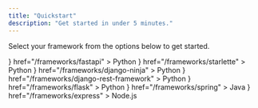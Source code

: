 ```yaml
---
title: "Quickstart"
description: "Get started in under 5 minutes."
---
```


Select your framework from the options below to get started.

<CardGroup cols={4}>
  <Card
    title="FastAPI"
    icon={
      <img
        src="https://raw.githubusercontent.com/apitally/assets/main/frameworks/fastapi-icon.svg"
        style={{ height: "32px", maxWidth: "unset" }}
      />
    }
    href="/frameworks/fastapi"
  >
    Python
  </Card>
  <Card
    title="Starlette"
    icon={
      <img
        src="https://raw.githubusercontent.com/apitally/assets/main/frameworks/starlette-icon.svg"
        style={{ height: "32px", maxWidth: "unset" }}
      />
    }
    href="/frameworks/starlette"
  >
    Python
  </Card>
  <Card
    title="Django Ninja"
    icon={
      <img
        src="https://raw.githubusercontent.com/apitally/assets/main/frameworks/django-icon.svg"
        style={{ height: "32px", maxWidth: "unset" }}
      />
    }
    href="/frameworks/django-ninja"
  >
    Python
  </Card>
  <Card
    title="Django REST Framework"
    icon={
      <img
        src="https://raw.githubusercontent.com/apitally/assets/main/frameworks/django-icon.svg"
        style={{ height: "32px", maxWidth: "unset" }}
      />
    }
    href="/frameworks/django-rest-framework"
  >
    Python
  </Card>
  <Card
    title="Flask"
    icon={
      <img
        src="https://raw.githubusercontent.com/apitally/assets/main/frameworks/flask-icon.svg"
        style={{ height: "32px", maxWidth: "unset" }}
      />
    }
    href="/frameworks/flask"
  >
    Python
  </Card>
  <Card
    title="Spring"
    icon={
      <img
        src="https://raw.githubusercontent.com/apitally/assets/main/frameworks/spring-icon.svg"
        style={{ height: "32px", maxWidth: "unset" }}
      />
    }
    href="/frameworks/spring"
  >
    Java
  </Card>
  <Card
    title="Express"
    icon={
      <img
        src="https://raw.githubusercontent.com/apitally/assets/main/frameworks/express-icon.svg"
        style={{ height: "32px", maxWidth: "unset" }}
      />
    }
    href="/frameworks/express"
  >
    Node.js
  </Card>
</CardGroup>
